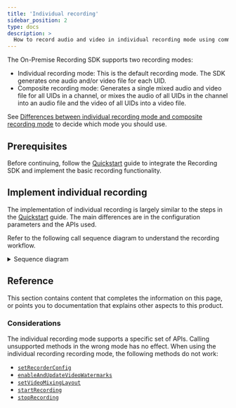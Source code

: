 ```yaml
---
title: 'Individual recording'
sidebar_position: 2
type: docs
description: >
  How to record audio and video in individual recording mode using command line.
---
```



The On-Premise Recording SDK supports two recording modes:

- Individual recording mode: This is the default recording mode. The SDK generates one audio and/or video file for each UID.
- Composite recording mode: Generates a single mixed audio and video file for all UIDs in a channel, or mixes the audio of all UIDs in the channel into an audio file and the video of all UIDs into a video file.

See [Differences between individual recording mode and composite recording mode](https://docs.agora.io/en/help/integration-issues/recording_mode) to decide which mode you should use.

## Prerequisites

Before continuing, follow the [Quickstart](/on-premise-recording/get-started/quickstart) guide to integrate the Recording SDK and implement the basic recording functionality.

## Implement individual recording

The implementation of individual recording is largely similar to the steps in the [Quickstart](/on-premise-recording/get-started/quickstart) guide. The main differences are in the configuration parameters and the APIs used.


Refer to the following call sequence diagram to understand the recording workflow.

<details>
<summary>Sequence diagram</summary>

![Sequence diagram](/images/on-premise-recording/individual-recording-logic-cpp.svg)
</details>

<Implementation/>

## Reference

This section contains content that completes the information on this page, or points you to documentation that explains other aspects to this product.

### Considerations

The individual recording mode supports a specific set of APIs. Calling unsupported methods in the wrong mode has no effect. When using the individual recording recording mode, the following methods do not work:

  * [`setRecorderConfig`](/on-premise-recording/reference/api-reference#setrecorderconfig)
  * [`enableAndUpdateVideoWatermarks`](/on-premise-recording/reference/api-reference#enableandupdatevideowatermarks)
  * [`setVideoMixingLayout`](/on-premise-recording/reference/api-reference#setvideomixinglayout)
  * [`startRecording`](/on-premise-recording/reference/api-reference#startrecording)
  * [`stopRecording`](/on-premise-recording/reference/api-reference#stoprecording)
